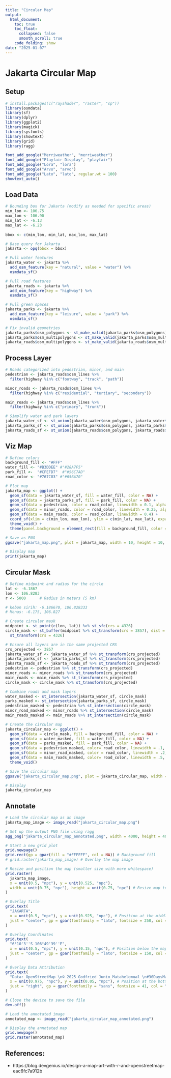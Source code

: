 ```yaml
---
title: "Circular Map"
output: 
  html_document:
    toc: true
    toc_float: 
      collapsed: false
      smooth_scroll: true
    code_folding: show
date: "2025-01-07"
---
```


# Jakarta Circular Map

## Setup
```r
# install.packages(c("rayshader", "raster", "sp"))
library(osmdata)
library(sf) 
library(dplyr) 
library(ggplot2)
library(magick)
library(sysfonts)
library(showtext)
library(grid)
library(ragg)

font_add_google("Merriweather", "merriweather")
font_add_google("Playfair Display", "playfair")
font_add_google("Lora", "lora")
font_add_google("Arvo", "arvo")
font_add_google("Lato", "lato", regular.wt = 100)
showtext_auto()
```


## Load Data
```r
# Bounding box for Jakarta (modify as needed for specific areas)
min_lon <- 106.75
max_lon <- 106.90
min_lat <- -6.13
max_lat <- -6.23
 
bbox <- c(min_lon, min_lat, max_lon, max_lat)

# Base query for Jakarta
jakarta <- opq(bbox = bbox)

# Pull water features
jakarta_water <- jakarta %>%
  add_osm_feature(key = "natural", value = "water") %>%
  osmdata_sf()

# Pull road features
jakarta_roads <- jakarta %>%
  add_osm_feature(key = "highway") %>%
  osmdata_sf()

# Pull green spaces
jakarta_parks <- jakarta %>%
  add_osm_feature(key = "leisure", value = "park") %>%
  osmdata_sf()
```


```r
# Fix invalid geometries
jakarta_parks$osm_polygons <- st_make_valid(jakarta_parks$osm_polygons)
jakarta_parks$osm_multipolygons <- st_make_valid(jakarta_parks$osm_multipolygons)
jakarta_roads$osm_multipolygons <- st_make_valid(jakarta_roads$osm_multipolygons)
```


## Process Layer
```r
# Roads categorized into pedestrian, minor, and main
pedestrian <- jakarta_roads$osm_lines %>%
  filter(highway %in% c("footway", "track", "path"))

minor_roads <- jakarta_roads$osm_lines %>%
  filter(highway %in% c("residential", "tertiary", "secondary"))

main_roads <- jakarta_roads$osm_lines %>%
  filter(highway %in% c("primary", "trunk"))

# Simplify water and park layers
jakarta_water_sf <- st_union(jakarta_water$osm_polygons, jakarta_water$osm_multipolygons)
jakarta_parks_sf <- st_union(jakarta_parks$osm_polygons, jakarta_parks$osm_multipolygons)
jakarta_roads_sf <- st_union(jakarta_roads$osm_polygons, jakarta_roads$osm_multipolygons)
```

## Viz Map
```r
# Define colors
background_fill <- "#FFF"   
water_fill <- "#B3DDEE" #"#28A7F5"
park_fill <-  "#CFEFD7"  #"#56C7AD"
road_color <- "#767C83" #"#656A70"

# Plot map
jakarta_map <- ggplot() +
  geom_sf(data = jakarta_water_sf, fill = water_fill, color = NA) +
  geom_sf(data = jakarta_parks_sf, fill = park_fill, color = NA) +
  geom_sf(data = pedestrian, color = road_color, linewidth = 0.1, alpha = 0.4) +
  geom_sf(data = minor_roads, color = road_color, linewidth = 0.25, alpha = 0.6) +
  geom_sf(data = main_roads, color = road_color, linewidth = 0.4) +
  coord_sf(xlim = c(min_lon, max_lon), ylim = c(min_lat, max_lat), expand = FALSE) +
  theme_void() +
  theme(panel.background = element_rect(fill = background_fill, color = NA))

# Save as PNG
ggsave("jakarta_map.png", plot = jakarta_map, width = 10, height = 10, dpi = 300, units = "in")

# Display map
print(jakarta_map)
```


## Circular Mask
```r
# Define midpoint and radius for the circle
lat <- -6.1867
lon <- 106.8283
r <- 5000      # Radius in meters (5 km)

# kebon sirih: -6.186670, 106.828333
# Monas: -6.175, 106.827

# Create circular mask
midpoint <- st_point(c(lon, lat)) %>% st_sfc(crs = 4326)
circle_mask <- st_buffer(midpoint %>% st_transform(crs = 3857), dist = r) %>%
  st_transform(crs = 4326)

# Ensure all layers are in the same projected CRS
crs_projected <- 3857
jakarta_water_sf <- jakarta_water_sf %>% st_transform(crs_projected)
jakarta_parks_sf <- jakarta_parks_sf %>% st_transform(crs_projected)
jakarta_roads_sf <- jakarta_roads_sf %>% st_transform(crs_projected)
pedestrian <- pedestrian %>% st_transform(crs_projected)
minor_roads <- minor_roads %>% st_transform(crs_projected)
main_roads <- main_roads %>% st_transform(crs_projected)
circle_mask <- circle_mask %>% st_transform(crs_projected)

# Combine roads and mask layers
water_masked <- st_intersection(jakarta_water_sf, circle_mask)
parks_masked <- st_intersection(jakarta_parks_sf, circle_mask)
pedestrian_masked <- pedestrian %>% st_intersection(circle_mask)
minor_road_masked <- minor_roads %>% st_intersection(circle_mask)
main_roads_masked <- main_roads %>% st_intersection(circle_mask)

# Create the circular map
jakarta_circular_map <- ggplot() +
  geom_sf(data = circle_mask, fill = background_fill, color = NA) +
  geom_sf(data = water_masked, fill = water_fill, color = NA) +
  geom_sf(data = parks_masked, fill = park_fill, color = NA) +
  geom_sf(data = pedestrian_masked, color= road_color, linewidth = .1, alpha = .3, )+
  geom_sf(data = minor_road_masked, color = road_color, linewidth = .2, alpha = .7, )+
  geom_sf(data = main_roads_masked, color= road_color, linewidth = .5, )+
  theme_void()

# Save the circular map
ggsave("jakarta_circular_map.png", plot = jakarta_circular_map, width = 10, height = 10, dpi = 300, units = "in")

# Display
jakarta_circular_map
```

## Annotate
```r
# Load the circular map as an image
jakarta_map_image <- image_read("jakarta_circular_map.png")

# Set up the output PNG file using ragg
agg_png("jakarta_circular_map_annotated.png", width = 4000, height = 4000, res = 300)

# Start a new grid plot
grid.newpage()
grid.rect(gp = gpar(fill = "#FFFFFF", col = NA)) # Background fill
# grid.raster(jakarta_map_image) # Overlay the map image

# Resize and position the map (smaller size with more whitespace)
grid.raster(
  jakarta_map_image, 
  x = unit(0.5, "npc"), y = unit(0.525, "npc"), 
  width = unit(0.75, "npc"), height = unit(0.75, "npc") # Resize map to 70% of the canvas
)

# Overlay Title
grid.text(
  "JAKARTA", 
  x = unit(0.5, "npc"), y = unit(0.925, "npc"), # Position at the middle top
  just = "center", gp = gpar(fontfamily = "lato", fontsize = 250, col = "#333333", fontface = "plain")
)

# Overlay Coordinates
grid.text(
  "6°10'3''S 106°49'39''E", 
  x = unit(0.5, "npc"), y = unit(0.15, "npc"), # Position below the map
  just = "center", gp = gpar(fontfamily = "lato", fontsize = 150, col = "#333333", fontface = "plain")
)

# Overlay Data Attribution
grid.text(
  "Data: OpenStreetMap \n© 2025 Godfried Junio Matahelemual \n#30DaysMapChallenge", 
  x = unit(0.975, "npc"), y = unit(0.05, "npc"), # Position at the bottom right
  just = "right", gp = gpar(fontfamily = "sans", fontsize = 41, col = "#AAA", lineheight = 0.3)
)

# Close the device to save the file
dev.off()
```

```r
# Load the annotated image
annotated_map <- image_read("jakarta_circular_map_annotated.png")

# Display the annotated map
grid.newpage()
grid.raster(annotated_map)
```



## References:
- https://blog.devgenius.io/design-a-map-art-with-r-and-openstreetmap-eac6fc7a912b
